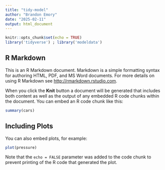 ```yaml
---
title: "tidy-model"
author: "Brandon Emory"
date: "2025-02-11"
output: html_document
---
```




```r
knitr::opts_chunk$set(echo = TRUE)
library('tidyverse') ; library('modeldata')
``` 
## R Markdown

This is an R Markdown document. Markdown is a simple formatting syntax for authoring HTML, PDF, and MS Word documents. For more details on using R Markdown see <http://rmarkdown.rstudio.com>.

When you click the **Knit** button a document will be generated that includes both content as well as the output of any embedded R code chunks within the document. You can embed an R code chunk like this:

```r
summary(cars)
```

## Including Plots

You can also embed plots, for example:

```r
plot(pressure)
```

Note that the `echo = FALSE` parameter was added to the code chunk to prevent printing of the R code that generated the plot.

